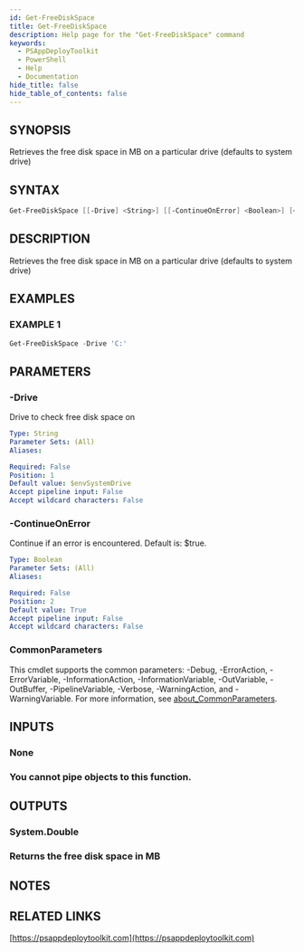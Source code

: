 ```yaml
---
id: Get-FreeDiskSpace
title: Get-FreeDiskSpace
description: Help page for the "Get-FreeDiskSpace" command
keywords:
  - PSAppDeployToolkit
  - PowerShell
  - Help
  - Documentation
hide_title: false
hide_table_of_contents: false
---
```


## SYNOPSIS

Retrieves the free disk space in MB on a particular drive (defaults to system drive)

## SYNTAX

```powershell
Get-FreeDiskSpace [[-Drive] <String>] [[-ContinueOnError] <Boolean>] [<CommonParameters>]
```

## DESCRIPTION

Retrieves the free disk space in MB on a particular drive (defaults to system drive)

## EXAMPLES

### EXAMPLE 1

```powershell
Get-FreeDiskSpace -Drive 'C:'
```

## PARAMETERS

### -Drive

Drive to check free disk space on

```yaml
Type: String
Parameter Sets: (All)
Aliases:

Required: False
Position: 1
Default value: $envSystemDrive
Accept pipeline input: False
Accept wildcard characters: False
```

### -ContinueOnError

Continue if an error is encountered.
Default is: $true.

```yaml
Type: Boolean
Parameter Sets: (All)
Aliases:

Required: False
Position: 2
Default value: True
Accept pipeline input: False
Accept wildcard characters: False
```

### CommonParameters

This cmdlet supports the common parameters: -Debug, -ErrorAction, -ErrorVariable, -InformationAction, -InformationVariable, -OutVariable, -OutBuffer, -PipelineVariable, -Verbose, -WarningAction, and -WarningVariable. For more information, see [about_CommonParameters](http://go.microsoft.com/fwlink/?LinkID=113216).

## INPUTS

### None

### You cannot pipe objects to this function.

## OUTPUTS

### System.Double

### Returns the free disk space in MB

## NOTES

## RELATED LINKS

[https://psappdeploytoolkit.com](https://psappdeploytoolkit.com)
